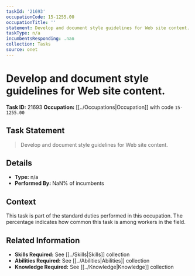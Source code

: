 ```yaml
---
taskId: '21693'
occupationCode: 15-1255.00
occupationTitle: ''
statement: Develop and document style guidelines for Web site content.
taskType: n/a
incumbentsResponding: .nan
collection: Tasks
source: onet
---
```

# Develop and document style guidelines for Web site content.

**Task ID:** 21693
**Occupation:** [[../Occupations|Occupation]] with code `15-1255.00`

## Task Statement

> Develop and document style guidelines for Web site content.

## Details

- **Type:** n/a
- **Performed By:** NaN% of incumbents

## Context

This task is part of the standard duties performed in this occupation. The percentage indicates how common this task is among workers in the field.

## Related Information

- **Skills Required:** See [[../Skills|Skills]] collection
- **Abilities Required:** See [[../Abilities|Abilities]] collection
- **Knowledge Required:** See [[../Knowledge|Knowledge]] collection
